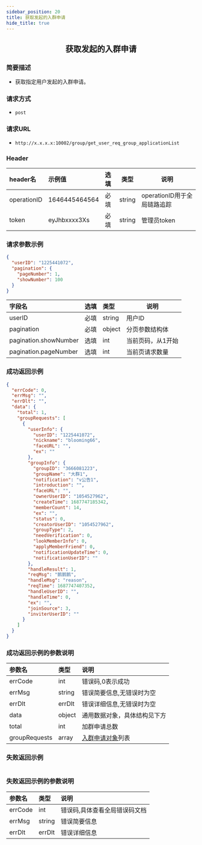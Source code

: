 ```yaml
---
sidebar_position: 20
title: 获取发起的入群申请
hide_title: true
---
```


<center>

## 获取发起的入群申请

</center>

### 简要描述
- 获取指定用户发起的入群申请。
### 请求方式
- `post` 
### 请求URL
- `http://x.x.x.x:10002/group/get_user_req_group_applicationList` 


### Header
|header名|示例值|选填|类型|说明|
|:----    |:-------    |:--- |---|------      |
|operationID|1646445464564|必填|string|operationID用于全局链路追踪|
|token|eyJhbxxxx3Xs|必填|string|管理员token|


### 请求参数示例


```json
{
  "userID": "1225441072",
  "pagination": {
    "pageNumber": 1,
    "showNumber": 100
  }
}
```
|字段名|选填|类型|说明|
|:----    |:-------    |:--- |---|
|userID|必填|string|用户ID|
|pagination|必填|object|分页参数结构体|
|pagination.showNumber|选填|int|当前页码，从1开始|
|pagination.pageNumber|选填|int|当前页请求数量|
### 成功返回示例


```json
{
  "errCode": 0,
  "errMsg": "",
  "errDlt": "",
  "data": {
    "total": 1,
    "groupRequests": [
      {
        "userInfo": {
          "userID": "1225441072",
          "nickname": "blooming66",
          "faceURL": "",
          "ex": ""
        },
        "groupInfo": {
          "groupID": "3666081223",
          "groupName": "大群1",
          "notification": "v公告1",
          "introduction": "",
          "faceURL": "",
          "ownerUserID": "1054527962",
          "createTime": 1687747185342,
          "memberCount": 14,
          "ex": "",
          "status": 0,
          "creatorUserID": "1054527962",
          "groupType": 2,
          "needVerification": 0,
          "lookMemberInfo": 0,
          "applyMemberFriend": 0,
          "notificationUpdateTime": 0,
          "notificationUserID": ""
        },
        "handleResult": 1,
        "reqMsg": "鹅鹅鹅",
        "handleMsg": "reason",
        "reqTime": 1687747407352,
        "handleUserID": "",
        "handleTime": 0,
        "ex": "",
        "joinSource": 3,
        "inviterUserID": ""
      }
    ]
  }
}
```
### 成功返回示例的参数说明


|参数名|类型|说明|
|:----    |:-------    |:--- |
|errCode|int|错误码,0表示成功|
|errMsg|string|错误简要信息,无错误时为空|
|errDlt|errDlt|错误详细信息,无错误时为空|
|data|object|通用数据对象，具体结构见下方|
|total|int|加群申请总数|
|groupRequests|array|[入群申请对象](docs/restapi/commonFields.mdx#grouprequestinfo)列表|
### 失败返回示例


```json

```
### 失败返回示例的参数说明


|参数名|类型|说明|
|:----    |:-------    |:--- |
|errCode|int|错误码,具体查看全局错误码文档|
|errMsg|string|错误简要信息|
|errDlt|errDlt|错误详细信息|
